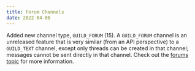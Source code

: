 ```yaml
---
title: Forum Channels
date: 2022-04-06
---
```


Added new channel type, `GUILD_FORUM` (15). A `GUILD_FORUM` channel is an unreleased feature that is very similar (from an API perspective) to a `GUILD_TEXT` channel, except only threads can be created in that channel; messages cannot be sent directly in that channel. Check out the [forums topic](#DOCS_TOPICS_THREADS/forums) for more information.
